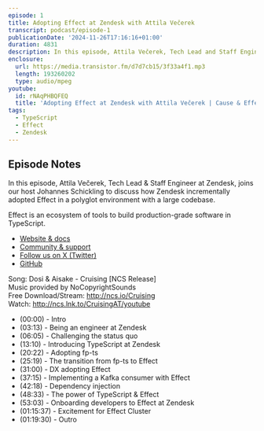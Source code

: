 ```yaml
---
episode: 1
title: Adopting Effect at Zendesk with Attila Večerek
transcript: podcast/episode-1
publicationDate: '2024-11-26T17:16:16+01:00'
duration: 4831
description: In this episode, Attila Večerek, Tech Lead and Staff Engineer at Zendesk, joins our host Johannes Schickling to discuss how Zendesk incrementally adopted Effect in a polyglot environment with a large codebase.
enclosure:
  url: https://media.transistor.fm/d7d7cb15/3f33a4f1.mp3
  length: 193260202
  type: audio/mpeg
youtube:
  id: rNAqPHBQFEQ
  title: 'Adopting Effect at Zendesk with Attila Večerek | Cause & Effect #1'
tags:
  - TypeScript
  - Effect
  - Zendesk
---
```


## Episode Notes

In this episode, Attila Večerek, Tech Lead & Staff Engineer at Zendesk,
joins our host Johannes Schickling to discuss how Zendesk incrementally adopted
Effect in a polyglot environment with a large codebase.

Effect is an ecosystem of tools to build production-grade software in TypeScript.

- [Website & docs](https://effect.website)
- [Community & support](https://discord.gg/effect-ts)
- [Follow us on X (Twitter)](https://twitter.com/EffectTS_)
- [GitHub](https://github.com/Effect-TS)

Song: Dosi & Aisake - Cruising \[NCS Release\]<br/>
Music provided by NoCopyrightSounds<br/>
Free Download/Stream: http://ncs.io/Cruising<br/>
Watch: http://ncs.lnk.to/CruisingAT/youtube

- (00:00) - Intro
- (03:13) - Being an engineer at Zendesk
- (06:05) - Challenging the status quo
- (13:10) - Introducing TypeScript at Zendesk
- (20:22) - Adopting fp-ts
- (25:19) - The transition from fp-ts to Effect
- (31:00) - DX adopting Effect
- (37:15) - Implementing a Kafka consumer with Effect
- (42:18) - Dependency injection
- (48:33) - The power of TypeScript & Effect
- (53:03) - Onboarding developers to Effect at Zendesk
- (01:15:37) - Excitement for Effect Cluster
- (01:19:30) - Outro
